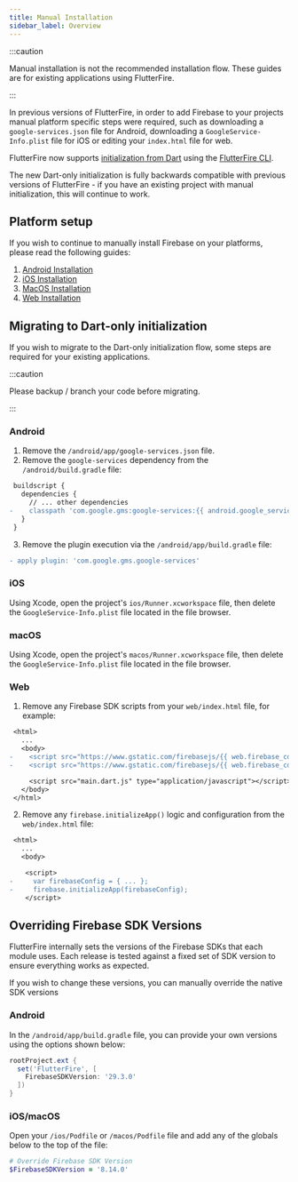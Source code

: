 ```yaml
---
title: Manual Installation
sidebar_label: Overview
---
```


:::caution

Manual installation is not the recommended installation flow. These guides are for existing applications
using FlutterFire.

:::

In previous versions of FlutterFire, in order to add Firebase to your projects manual platform
specific steps were required, such as downloading a `google-services.json` file for Android,
downloading a `GoogleService-Info.plist` file for iOS or editing your `index.html` file for web.

FlutterFire now supports [initialization from Dart](./overview.mdx#initializing-flutterfire) using
the [FlutterFire CLI](./cli).

The new Dart-only initialization is fully backwards compatible with previous versions of FlutterFire -
if you have an existing project with manual initialization, this will continue to work.

## Platform setup

If you wish to continue to manually install Firebase on your platforms, please read the following
guides:

1. [Android Installation](./manual-installation/android.mdx)
1. [iOS Installation](./manual-installation/ios.mdx)
1. [MacOS Installation](./manual-installation/macos.mdx)
1. [Web Installation](./manual-installation/web.mdx)

## Migrating to Dart-only initialization

If you wish to migrate to the Dart-only initialization flow, some steps are required for your
existing applications.

:::caution

Please backup / branch your code before migrating.

:::


### Android

1. Remove the `/android/app/google-services.json` file.
1. Remove the `google-services` dependency from the `/android/build.gradle` file:
```diff title="android/build.gradle"
 buildscript {
   dependencies {
     // ... other dependencies
-    classpath 'com.google.gms:google-services:{{ android.google_services }}'
   }
 }
```
3. Remove the plugin execution via the `/android/app/build.gradle` file:
```diff
- apply plugin: 'com.google.gms.google-services'
```

### iOS

Using Xcode, open the project's `ios/Runner.xcworkspace` file, then delete the `GoogleService-Info.plist`
file located in the file browser.

### macOS

Using Xcode, open the project's `macos/Runner.xcworkspace` file, then delete the `GoogleService-Info.plist`
file located in the file browser.

### Web

1. Remove any Firebase SDK scripts from your `web/index.html` file, for example:
```diff title="web/index.html"
 <html>
   ...
   <body>
-    <script src="https://www.gstatic.com/firebasejs/{{ web.firebase_cdn }}/firebase-app.js"></script>
-    <script src="https://www.gstatic.com/firebasejs/{{ web.firebase_cdn }}/firebase-firestore.js"></script>

     <script src="main.dart.js" type="application/javascript"></script>
   </body>
 </html>
```
2. Remove any `firebase.initializeApp()` logic and configuration from the `web/index.html` file:
```diff title="web/index.html"
 <html>
   ...
   <body>

    <script>
-     var firebaseConfig = { ... };
-     firebase.initializeApp(firebaseConfig);
    </script>
```

## Overriding Firebase SDK Versions

FlutterFire internally sets the versions of the Firebase SDKs that each module uses. Each release is tested against a fixed
set of SDK version to ensure everything works as expected.

If you wish to change these versions, you can manually override the native SDK versions

### Android

In the `/android/app/build.gradle` file, you can provide your own versions using the options shown below:

```groovy
rootProject.ext {
  set('FlutterFire', [
    FirebaseSDKVersion: '29.3.0'
  ])
}
```

### iOS/macOS

Open your `/ios/Podfile` or `/macos/Podfile` file and add any of the globals below to the top of the file:

```ruby
# Override Firebase SDK Version
$FirebaseSDKVersion = '8.14.0'
```
